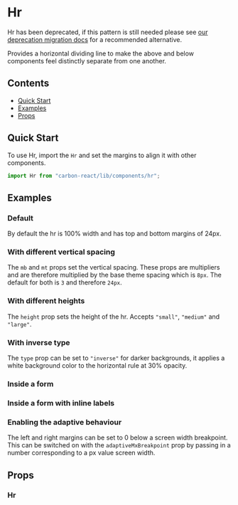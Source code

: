 


<Meta of={HrStories} />

# Hr
<DeprecationWarning>
Hr has been deprecated, if this pattern is still needed please see <a style={{color: "white"}} href="../?path=/docs/documentation-deprecation-migration--docs#recommended-alternatives">our deprecation migration docs</a> for a recommended alternative.
</DeprecationWarning>

Provides a horizontal dividing line to make the above and below components feel distinctly separate from one another.

## Contents

- [Quick Start](#quick-start)
- [Examples](#examples)
- [Props](#props)

## Quick Start

To use Hr, import the `Hr` and set the margins to align it with other components.

```javascript
import Hr from "carbon-react/lib/components/hr";
```

## Examples

### Default

By default the hr is 100% width and has top and bottom margins of 24px.

<Canvas of={HrStories.Default} />

### With different vertical spacing

The `mb` and `mt` props set the vertical spacing. These props are multipliers and are therefore multiplied by the base theme spacing which is `8px`. The default for both is `3` and therefore `24px`.

<Canvas of={HrStories.DifferentSpacing} />

### With different heights

The `height` prop sets the height of the hr. Accepts `"small"`, `"medium"` and `"large"`.

<Canvas of={HrStories.DifferentHeights} />

### With inverse type

The `type` prop can be set to `"inverse"` for darker backgrounds, it applies a white background color to the horizontal rule at 30% opacity.

<Canvas of={HrStories.InverseType} />

### Inside a form

<Canvas of={HrStories.InsideForm} />

### Inside a form with inline labels

<Canvas of={HrStories.InsideFormInlineLabels} />

### Enabling the adaptive behaviour

The left and right margins can be set to 0 below a screen width breakpoint. This can be switched on with the `adaptiveMxBreakpoint` prop by passing in a number corresponding to a px value screen width.

<Canvas of={HrStories.EnablingAdaptiveBehaviour} />

## Props

### Hr

<ArgTypes of={HrStories} />
